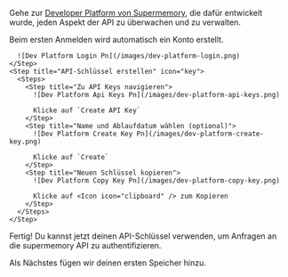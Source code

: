 Gehe zur [Developer Platform von Supermemory](https://console.supermemory.ai), die dafür entwickelt wurde, jeden Aspekt der API zu überwachen und zu verwalten.

<Accordion title="Einen API-Schlüssel erhalten" icon="sparkles">
  <Steps>
    <Step title="Konto erstellen" icon="circle-user">
      Beim ersten Anmelden wird automatisch ein Konto erstellt.

      ![Dev Platform Login Pn](/images/dev-platform-login.png)
    </Step>
    <Step title="API-Schlüssel erstellen" icon="key">
      <Steps>
        <Step title="Zu API Keys navigieren">
          ![Dev Platform Api Keys Pn](/images/dev-platform-api-keys.png)

          Klicke auf `Create API Key`
        </Step>
        <Step title="Name und Ablaufdatum wählen (optional)">
          ![Dev Platform Create Key Pn](/images/dev-platform-create-key.png)

          Klicke auf `Create`
        </Step>
        <Step title="Neuen Schlüssel kopieren">
          ![Dev Platform Copy Key Pn](/images/dev-platform-copy-key.png)

          Klicke auf <Icon icon="clipboard" /> zum Kopieren
        </Step>
      </Steps>
    </Step>
  </Steps>
</Accordion>

Fertig! Du kannst jetzt deinen API-Schlüssel verwenden, um Anfragen an die supermemory API zu authentifizieren.

Als Nächstes fügen wir deinen ersten Speicher hinzu.